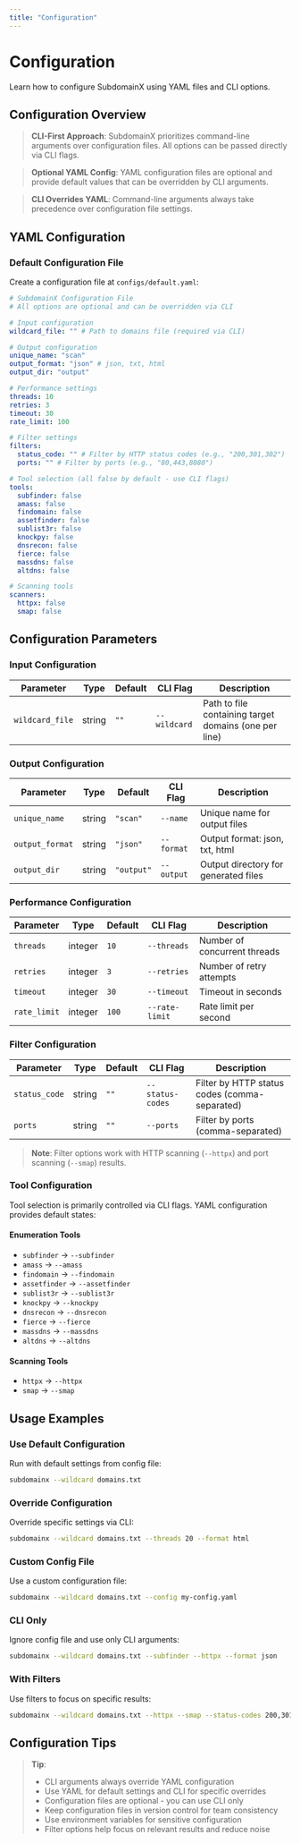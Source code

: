 ```yaml
---
title: "Configuration"
---
```


# Configuration

Learn how to configure SubdomainX using YAML files and CLI options.

## Configuration Overview

> **CLI-First Approach**: SubdomainX prioritizes command-line arguments over configuration files. All options can be passed directly via CLI flags.

> **Optional YAML Config**: YAML configuration files are optional and provide default values that can be overridden by CLI arguments.

> **CLI Overrides YAML**: Command-line arguments always take precedence over configuration file settings.

## YAML Configuration

### Default Configuration File

Create a configuration file at `configs/default.yaml`:

```yaml
# SubdomainX Configuration File
# All options are optional and can be overridden via CLI

# Input configuration
wildcard_file: "" # Path to domains file (required via CLI)

# Output configuration
unique_name: "scan"
output_format: "json" # json, txt, html
output_dir: "output"

# Performance settings
threads: 10
retries: 3
timeout: 30
rate_limit: 100

# Filter settings
filters:
  status_code: "" # Filter by HTTP status codes (e.g., "200,301,302")
  ports: "" # Filter by ports (e.g., "80,443,8080")

# Tool selection (all false by default - use CLI flags)
tools:
  subfinder: false
  amass: false
  findomain: false
  assetfinder: false
  sublist3r: false
  knockpy: false
  dnsrecon: false
  fierce: false
  massdns: false
  altdns: false

# Scanning tools
scanners:
  httpx: false
  smap: false
```

## Configuration Parameters

### Input Configuration

| Parameter       | Type   | Default | CLI Flag     | Description                                           |
| --------------- | ------ | ------- | ------------ | ----------------------------------------------------- |
| `wildcard_file` | string | `""`    | `--wildcard` | Path to file containing target domains (one per line) |

### Output Configuration

| Parameter       | Type   | Default    | CLI Flag   | Description                          |
| --------------- | ------ | ---------- | ---------- | ------------------------------------ |
| `unique_name`   | string | `"scan"`   | `--name`   | Unique name for output files         |
| `output_format` | string | `"json"`   | `--format` | Output format: json, txt, html       |
| `output_dir`    | string | `"output"` | `--output` | Output directory for generated files |

### Performance Configuration

| Parameter    | Type    | Default | CLI Flag       | Description                  |
| ------------ | ------- | ------- | -------------- | ---------------------------- |
| `threads`    | integer | `10`    | `--threads`    | Number of concurrent threads |
| `retries`    | integer | `3`     | `--retries`    | Number of retry attempts     |
| `timeout`    | integer | `30`    | `--timeout`    | Timeout in seconds           |
| `rate_limit` | integer | `100`   | `--rate-limit` | Rate limit per second        |

### Filter Configuration

| Parameter     | Type   | Default | CLI Flag         | Description                                   |
| ------------- | ------ | ------- | ---------------- | --------------------------------------------- |
| `status_code` | string | `""`    | `--status-codes` | Filter by HTTP status codes (comma-separated) |
| `ports`       | string | `""`    | `--ports`        | Filter by ports (comma-separated)             |

> **Note**: Filter options work with HTTP scanning (`--httpx`) and port scanning (`--smap`) results.

### Tool Configuration

Tool selection is primarily controlled via CLI flags. YAML configuration provides default states:

#### Enumeration Tools

- `subfinder` → `--subfinder`
- `amass` → `--amass`
- `findomain` → `--findomain`
- `assetfinder` → `--assetfinder`
- `sublist3r` → `--sublist3r`
- `knockpy` → `--knockpy`
- `dnsrecon` → `--dnsrecon`
- `fierce` → `--fierce`
- `massdns` → `--massdns`
- `altdns` → `--altdns`

#### Scanning Tools

- `httpx` → `--httpx`
- `smap` → `--smap`

## Usage Examples

### Use Default Configuration

Run with default settings from config file:

```bash
subdomainx --wildcard domains.txt
```

### Override Configuration

Override specific settings via CLI:

```bash
subdomainx --wildcard domains.txt --threads 20 --format html
```

### Custom Config File

Use a custom configuration file:

```bash
subdomainx --wildcard domains.txt --config my-config.yaml
```

### CLI Only

Ignore config file and use only CLI arguments:

```bash
subdomainx --wildcard domains.txt --subfinder --httpx --format json
```

### With Filters

Use filters to focus on specific results:

```bash
subdomainx --wildcard domains.txt --httpx --smap --status-codes 200,301,302 --ports 80,443,8080
```

## Configuration Tips

> **Tip**:
>
> - CLI arguments always override YAML configuration
> - Use YAML for default settings and CLI for specific overrides
> - Configuration files are optional - you can use CLI only
> - Keep configuration files in version control for team consistency
> - Use environment variables for sensitive configuration
> - Filter options help focus on relevant results and reduce noise

